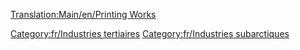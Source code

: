 [[Translation:Main/en/Printing Works]]{{en/-}}
{{Template:Industries/Fr
|image=Printworks.png
|nom=Imprimerie
|climats=[[Main/en/Climat/Fr#Subarctique|Subarctique]].
|accepte=[[Main/fr/Papier|Papier]]
|produit=[[Main/fr/Marchandises|Marchandises]]
|notes=Absent sous les autres [[Main/fr/Climat|climats]].
}}
[[Category:fr/Industries tertiaires]]
[[Category:fr/Industries subarctiques]]